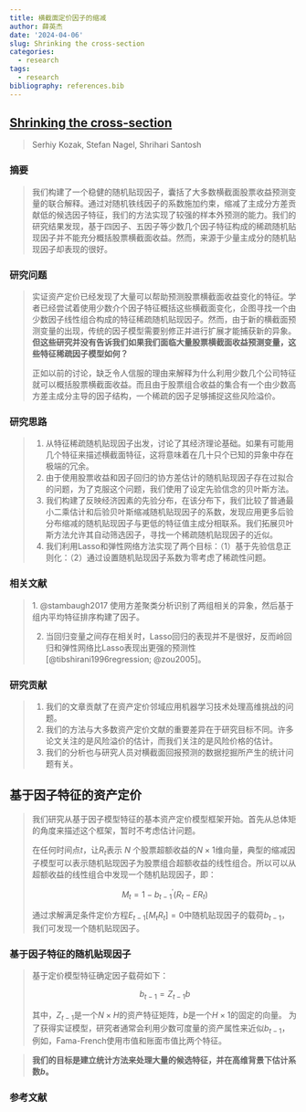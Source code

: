 ```yaml
---
title: 横截面定价因子的缩减
author: 薛英杰
date: '2024-04-06'
slug: Shrinking the cross-section
categories:
  - research
tags:
  - research
bibliography: references.bib
---
```


## [Shrinking the cross-section](https://doi.org/10.1016/j.jfineco.2019.06.008)

> Serhiy Kozak, Stefan Nagel, Shrihari Santosh

### 摘要

> 我们构建了一个稳健的随机贴现因子，囊括了大多数横截面股票收益预测变量的联合解释。通过对随机铁线因子的系数施加约束，缩减了主成分方差贡献低的候选因子特征，我们的方法实现了较强的样本外预测的能力。我们的研究结果发现，基于四因子、五因子等少数几个因子特征构成的稀疏随机贴现因子并不能充分概括股票横截面收益。然而，来源于少量主成分的随机贴现因子却表现的很好。

### 研究问题

> 实证资产定价已经发现了大量可以帮助预测股票横截面收益变化的特征。学者已经尝试着使用少数介个因子特征概括这些横截面变化，企图寻找一个由少数因子线性组合构成的特征稀疏随机贴现因子。然而，由于新的横截面预测变量的出现，传统的因子模型需要别修正并进行扩展才能捕获新的异象。**但这些研究并没有告诉我们如果我们面临大量股票横截面收益预测变量，这些特征稀疏因子模型如何？**
>
> 正如以前的讨论，缺乏令人信服的理由来解释为什么利用少数几个公司特征就可以概括股票横截面收益。而且由于股票组合收益的集合有一个由少数高方差主成分主导的因子结构，一个稀疏的因子足够捕捉这些风险溢价。

### 研究思路

> 1.  从特征稀疏随机贴现因子出发，讨论了其经济理论基础。如果有可能用几个特征来描述横截面特征，这将意味着在几十只个已知的异象中存在极端的冗余。
> 2.  由于使用股票收益和因子回归的协方差估计的随机贴现因子存在过拟合的问题，为了克服这个问题，我们使用了设定先验信念的贝叶斯方法。
> 3.  我们构建了反映经济因素的先验分布，在该分布下，我们比较了普通最小二乘估计和后验贝叶斯缩减随机贴现因子的系数，发现应用更多后验分布缩减的随机贴现因子与更低的特征值主成分相联系。我们拓展贝叶斯方法允许其自动筛选因子，寻找一个稀疏随机贴现因子的近似。
> 4.  我们利用Lasso和弹性网络方法实现了两个目标：（1）基于先验信息正则化：（2）通过设置随机贴现因子系数为零考虑了稀疏性问题。

### 相关文献

> 1\. @stambaugh2017 使用方差聚类分析识别了两组相关的异象，然后基于组内平均特征排序构建了因子。
>
> 2.  当回归变量之间存在相关时，Lasso回归的表现并不是很好，反而岭回归和弹性网络比Lasso表现出更强的预测性[@tibshirani1996regression; @zou2005]。

### 研究贡献

> 1.  我们的文章贡献了在资产定价邻域应用机器学习技术处理高维挑战的问题。
> 2.  我们的方法与大多数资产定价文献的重要差异在于研究目标不同。许多论文关注的是风险溢价的估计，而我们关注的是风险价格的估计。
> 3.  我们的分析也与研究人员对横截面回报预测的数据挖掘所产生的统计问题有关。

## 基于因子特征的资产定价

> 我们研究从基于因子模型特征的基本资产定价模型框架开始。首先从总体矩的角度来描述这个框架，暂时不考虑估计问题。
>
> 在任何时间点$t$，让$R_t$表示 $N$ 个股票超额收益的$N\times1$维向量，典型的缩减因子模型可以表示随机贴现因子为股票组合超额收益的线性组合。所以可以从超额收益的线性组合中发现一个随机贴现因子，即：
>
> $$
> \begin{equation}
> \tag{1}
> M_t=1-b_{t-1}^{\prime}(R_t-ER_t)
> \end{equation}
> $$
>
> 通过求解满足条件定价方程$E_{t-1}[M_tR_t]=0$中随机贴现因子的载荷$b_{t-1}$，我们可发现一个随机贴现因子。

### 基于因子特征的随机贴现因子

> 基于定价模型特征确定因子载荷如下：
>
> $$
> \begin{equation}
> \tag{2}
> b_{t-1}=Z_{t-1}b
> \end{equation}
> $$
>
> 其中，$Z_{t-1}$是一个$N\times H$的资产特征矩阵，$b$是一个$H\times 1$的固定的向量。 为了获得实证模型，研究者通常会利用少数可度量的资产属性来近似$b_{t-1}$，例如，Fama-French使用市值和账面市值比两个特征。

> **我们的目标是建立统计方法来处理大量的候选特征，并在高维背景下估计系数$b$。**

### 参考文献

